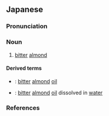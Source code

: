 ==Japanese==
{{ja-kanjitab|く|へん|とう|yomi=o}}

===Pronunciation===
{{ja-pron|yomi=o|くへんとう|acc=0|acc_ref=DJR}}

===Noun===
{{ja-noun|くへんとう|hhira=くへんたう}}

# [[bitter]] [[almond]]

====Derived terms====
{{der-top}}
* {{ja-r|苦扁桃油|くへんとうゆ}}: [[bitter]] [[almond]] [[oil]]
* {{ja-r|苦扁桃水|くへんとうすい}}: [[bitter]] [[almond]] [[oil]] dissolved in [[water]]
{{der-bottom}}

===References===
<references/>